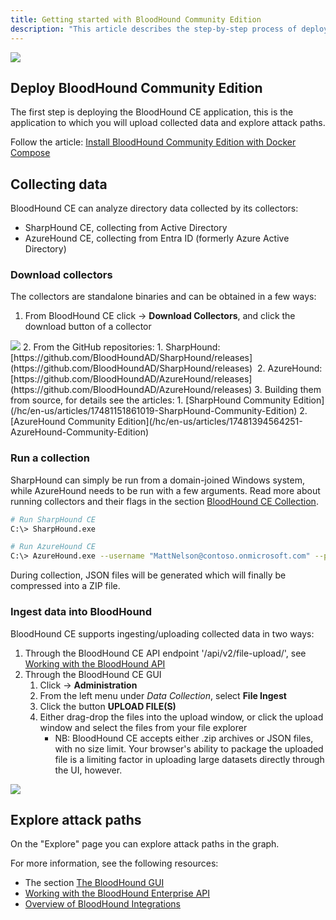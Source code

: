 ---
title: Getting started with BloodHound Community Edition
description: "This article describes the step-by-step process of deploying and using BloodHound Community Edition (CE)."
---

<Frame>
  <img src="/hc/article_attachments/18246479746331.png"/>
</Frame>

## Deploy BloodHound Community Edition

The first step is deploying the BloodHound CE application, this is the application to which you will upload collected data and explore attack paths.

Follow the article: [Install BloodHound Community Edition with Docker Compose](/hc/en-us/articles/17468450058267-Install-BloodHound-Community-Edition-with-Docker-Compose)

## Collecting data

BloodHound CE can analyze directory data collected by its collectors:

* SharpHound CE, collecting from Active Directory
* AzureHound CE, collecting from Entra ID (formerly Azure Active Directory)

### Download collectors

The collectors are standalone binaries and can be obtained in a few ways:

1.  From BloodHound CE click <Icon icon="gear" iconType="solid"/> → **Download Collectors**, and click the download button of a collector
   <Frame>
    <img src="/hc/article_attachments/17779888642587.png"/>
   </Frame>
2.  From the GitHub repositories:
    1.  SharpHound: [https://github.com/BloodHoundAD/SharpHound/releases](https://github.com/BloodHoundAD/SharpHound/releases) 
    2.  AzureHound: [https://github.com/BloodHoundAD/AzureHound/releases](https://github.com/BloodHoundAD/AzureHound/releases)
3.  Building them from source, for details see the articles:
    1.  [SharpHound Community Edition](/hc/en-us/articles/17481151861019-SharpHound-Community-Edition)
    2.  [AzureHound Community Edition](/hc/en-us/articles/17481394564251-AzureHound-Community-Edition)

### Run a collection

SharpHound can simply be run from a domain-joined Windows system, while AzureHound needs to be run with a few arguments. Read more about running collectors and their flags in the section [BloodHound CE Collection](/hc/en-us/sections/17274904083483-BloodHound-CE-Collection).

```bash
# Run SharpHound CE
C:\> SharpHound.exe
```

```bash
# Run AzureHound CE
C:\> AzureHound.exe --username "MattNelson@contoso.onmicrosoft.com" --password "MyVeryStrongPassword" --tenant "contoso.onmicrosoft.com" list
```
During collection, JSON files will be generated which will finally be compressed into a ZIP file.

### Ingest data into BloodHound

BloodHound CE supports ingesting/uploading collected data in two ways:

1.  Through the BloodHound CE API endpoint '/api/v2/file-upload/', see [Working with the BloodHound API](/hc/en-us/articles/11311053342619-Working-with-the-BloodHound-API)
2.  Through the BloodHound CE GUI
    1.  Click <Icon icon="gear" iconType="solid"/> → **Administration**
    2.  From the left menu under _Data Collection_, select **File Ingest**
    3.  Click the button **UPLOAD FILE(S)**
    4.  Either drag-drop the files into the upload window, or click the upload window and select the files from your file explorer
        * NB: BloodHound CE accepts either .zip archives or JSON files, with no size limit. Your browser's ability to package the uploaded file is a limiting factor in uploading large datasets directly through the UI, however.

<Frame>
  <img src="/hc/article_attachments/17780014110363.png"/>
</Frame>

## Explore attack paths

On the "Explore" page you can explore attack paths in the graph.

For more information, see the following resources:

* The section [The BloodHound GUI](/hc/en-us/sections/16601053588379-The-BloodHound-GUI)
* [Working with the BloodHound Enterprise API](/hc/en-us/articles/11311053342619-Working-with-the-BloodHound-API)
* [Overview of BloodHound Integrations](/hc/en-us/articles/17304478448539-Overview-of-BloodHound-Integrations)
